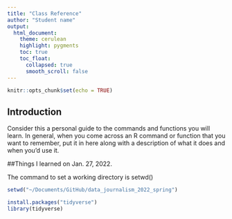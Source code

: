 ```yaml
---
title: "Class Reference"
author: "Student name"
output:
  html_document:
    theme: cerulean
    highlight: pygments
    toc: true
    toc_float:
      collapsed: true
      smooth_scroll: false
---
```


```r
knitr::opts_chunk$set(echo = TRUE)
```

## Introduction

Consider this a personal guide to the commands and functions you will learn. In general, when you come across an R command or function that you want to remember, put it in here along with a description of what it does and when you'd use it.

##Things I learned on Jan. 27, 2022.

The command to set a working directory is setwd()

```r
setwd("~/Documents/GitHub/data_journalism_2022_spring")
```

```r
install.packages("tidyverse")
library(tidyverse)
```